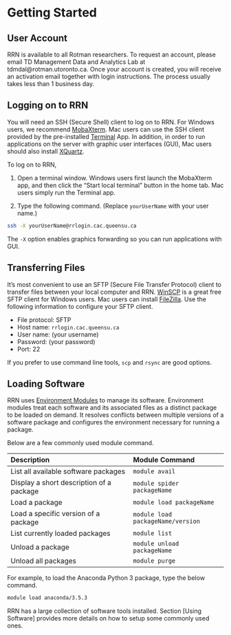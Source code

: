 # Getting Started

## User Account

RRN is available to all Rotman researchers. To request an account, please email TD Management Data and Analytics Lab at tdmdal@rotman.utoronto.ca. Once your account is created, you will receive an activation email together with login instructions. The process usually takes less than 1 business day.


## Logging on to RRN

You will need an SSH (Secure Shell) client to log on to RRN. For Windows users, we recommend [MobaXterm](https://mobaxterm.mobatek.net/). Mac users can use the SSH client provided by the pre-installed [Terminal](https://support.apple.com/en-ca/guide/terminal/welcome/mac) App. In addition, in order to run applications on the server with graphic user interfaces (GUI), Mac users should also install [XQuartz](https://www.xquartz.org/).

To log on to RRN,

1) Open a terminal window. Windows users first launch the MobaXterm app, and then click the "Start local terminal" button in the home tab. Mac users simply run the Terminal app.

2) Type the following command. (Replace `yourUserName` with your user name.)

```bash
ssh -X yourUserName@rrlogin.cac.queensu.ca
```

The `-X` option enables graphics forwarding so you can run applications with GUI.


## Transferring Files

It's most convenient to use an SFTP (Secure File Transfer Protocol) client to transfer files between your local computer and RRN. [WinSCP](https://winscp.net/eng/download.php) is a great free SFTP client for Windows users. Mac users can install [FileZilla](https://filezilla-project.org/download.php?show_all=1). Use the following information to configure your SFTP client.

* File protocol: SFTP
* Host name: `rrlogin.cac.queensu.ca`
* User name: (your username)
* Password: (your password)
* Port: 22

If you prefer to use command line tools, `scp` and `rsync` are good options.


## Loading Software

RRN uses [Environment Modules](https://lmod.readthedocs.io/en/latest/) to manage its software. Environment modules treat each software and its associated files as a distinct package to be loaded on demand. It resolves conflicts between multiple versions of a software package and configures the environment necessary for running a package.

Below are a few commonly used module command.

Description                                 | Module Command
:-------------------------------------------| :--------------------------------- 
List all available software packages        | `module avail`        
Display a short description of a package    | `module spider packageName`
Load a package                              | `module load packageName`
Load a specific version of a package        | `module load packageName/version`
List currently loaded packages              | `module list`
Unload a package                            | `module unload packageName`
Unload all packages                         | `module purge`

For example, to load the Anaconda Python 3 package, type the below command.

```bash
module load anaconda/3.5.3
```

RRN has a large collection of software tools installed. Section [Using Software] provides more details on how to setup some commonly used ones.
